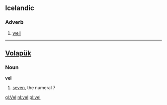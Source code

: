 == Icelandic ==

=== Adverb ===

# [[well]]

----

== [[Volapük]] ==

=== Noun ===

'''vel'''

# [[seven]], the numeral 7

[[gl:Vel]]
[[nl:vel]]
[[pl:vel]]